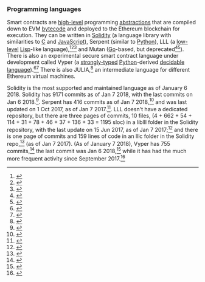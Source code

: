 === Programming languages ===
{{main article|Solidity}}
Smart contracts are [[High-level programming language|high-level]] programming [[Abstraction (software engineering)|abstractions]] that are compiled down to EVM [[bytecode]] and deployed to the Ethereum blockchain for execution. They can be written in [[Solidity]] (a language library with similarities to [[C (programming language)|C]] and [[JavaScript]]), Serpent (similar to [[Python (programming language)|Python]]), LLL (a [[Low-level programming language|low-level]] [[Lisp (programming language)|Lisp]]-like language),<ref>{{cite web|title=An Introduction to LLL for Ethereum Smart Contract Development|url=https://media.consensys.net/an-introduction-to-lll-for-ethereum-smart-contract-development-e26e38ea6c23|website=Medium|accessdate=5 January 2018}}</ref><ref>{{cite web|title=LLL compiler code|url=https://github.com/ethereum/solidity/tree/develop/lllc|website=Github|accessdate=5 January 2018}}</ref><ref>{{cite web|title=Ethereum solidity repository|url=https://github.com/ethereum/solidity/tree/develop/liblll|website=Github|accessdate=5 January 2018}}</ref> and Mutan ([[Go (programming language)|Go]]-based, but deprecated<ref>{{cite web|title=Jeffrey Wilcke's Mutan repository|url=https://github.com/obscuren/mutan|website=Github|accessdate=7 January 2018}}</ref><ref>{{cite web|last1=Tual|first1=Stephan|title=Mutan FAQ|url=https://forum.ethereum.org/discussion/922/mutan-faq|website=Ethereum Community Forum|accessdate=7 January 2018}}</ref>). There is also an experimental secure smart contract language under development called Vyper (a [[Strong and weak typing|strongly-typed]] [[Python (programming language)|Python]]-derived [[Recursive language|decidable language]]).<ref>{{cite web|title=Ethereum Vyper Github repository|url=https://github.com/ethereum/Vyper|website=Github|accessdate=5 January 2018}}</ref><ref name="ETHNviper">{{cite web|url=https://www.ethnews.com/geth-viper-and-wafr-new-ethereum-developments|last=Rivlin|first=Brianne|date=14 November 2016|title=Geth, Viper, and Wafr: New Ethereum Developments|publisher=ETHNews|deadurl=no|archiveurl=https://web.archive.org/web/20170904151349/https://www.ethnews.com/geth-viper-and-wafr-new-ethereum-developments|archivedate=4 September 2017|df=dmy-all}}</ref> There is also JULIA,<ref>{{cite web|title=JULIA|url=https://solidity.readthedocs.io/en/develop/julia.html|website=Solidity Read the Docs|accessdate=5 January 2018}}</ref> an intermediate language for different Ethereum virtual machines. 

Solidity is the most supported and maintained language as of January 6 2018. Solidity has 9171 commits as of Jan 7 2018, with the last commits on Jan 6 2018.<ref>{{cite web|title=Ethereum Solidity repository|url=https://github.com/ethereum/solidity|website=Github|accessdate=7 January 2018}}</ref>. Serpent has 416 commits as of Jan 7 2018,<ref>{{cite web|title=Ethereum Serpent repository|url=https://github.com/ethereum/serpent|website=Github|accessdate=7 January 2018}}</ref> and was last updated on 1 Oct 2017, as of Jan 7 2017.<ref>{{cite web|title=Commits to the Ethereum Serpent repository|url=https://github.com/ethereum/serpent/commits/develop|website=Github|accessdate=7 January 2018}}</ref>. LLL doesn't have a dedicated repository, but there are three pages of commits, 10 files, (4 + 662 + 54 + 114 + 31 + 78 + 46 + 37 + 136 + 33 = 1195 sloc) in a liblll folder in the Solidity repository, with the last update on 15 Jun 2017, as of Jan 7 2017;<ref>{{cite web|title=liblll folder in the Solidity repo|url=https://github.com/ethereum/solidity/commits/develop?before=2548228b365d56612e2f039f735be0fdf6ce0807+70&path%5B%5D=liblll|website=Github|accessdate=7 January 2018}}</ref> and there is one page of commits and 159 lines of code in an lllc folder in the Solidity repo,<ref>{{cite web|title=LLLC folder in Solidity|url=https://github.com/ethereum/solidity/commits/develop/lllc|website=Github|accessdate=7 January 2018}}</ref> (as of Jan 7 2017). (As of January 7 2018), Vyper has 755 commits,<ref>{{cite web|title=Ethereum Vyper Github repository|url=https://github.com/ethereum/Vyper|website=Github|accessdate=5 January 2018}}</ref> the last commit was  Jan 6 2018,<ref>{{cite web|title=Vyper commit history|url=https://github.com/ethereum/vyper/commits/master|website=Github|accessdate=7 January 2018}}</ref> while it has had the much more frequent activity since September 2017.<ref>{{cite web|title=Code frequency Vyper|url=https://github.com/ethereum/vyper/graphs/code-frequency|website=Github|accessdate=7 January 2018}}</ref>